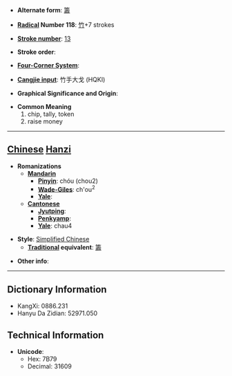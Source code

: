 * '''Alternate form''': [[籌]]

* '''[[Wiktionary:Chinese radical index| Radical]] Number 118''': [[Wiktionary:Chinese radical index 竹|竹]]+7 strokes

* '''[[Wiktionary:Chinese total strokes index|Stroke number]]''': [[Wiktionary:Chinese total strokes index 13|13]]

* '''Stroke order''': 

* '''[[Wiktionary:Chinese four corner index|Four-Corner System]]''': 

* '''[[Wiktionary:Chinese Cangjie index|Cangjie input]]''': 竹手大戈 (HQKI)

* '''Graphical Significance and Origin''': 

* '''Common Meaning'''
*#chip, tally, token
*# raise money


----

== [[Chinese]] [[Hanzi]] ==

* '''Romanizations'''
** '''[[Mandarin]]'''
*** '''[[Pinyin]]''': chóu (chou2)
*** '''[[Wade-Giles]]''': ch'ou<sup>2</sup>
*** '''[[Yale]]''': 
** '''[[Cantonese]]'''
*** '''[[Jyutping]]''':
*** '''[[Penkyamp]]''': 
*** '''[[Yale]]''': chau4

* '''Style''': [[Simplified Chinese]] 
** '''[[Traditional Chinese|Traditional]] equivalent''': [[籌]]

* '''Other info''': 

----

== Dictionary Information ==

* KangXi: 0886.231
* Hanyu Da Zidian: 52971.050

== Technical Information ==

* '''Unicode''':
** Hex: 7B79
** Decimal: 31609